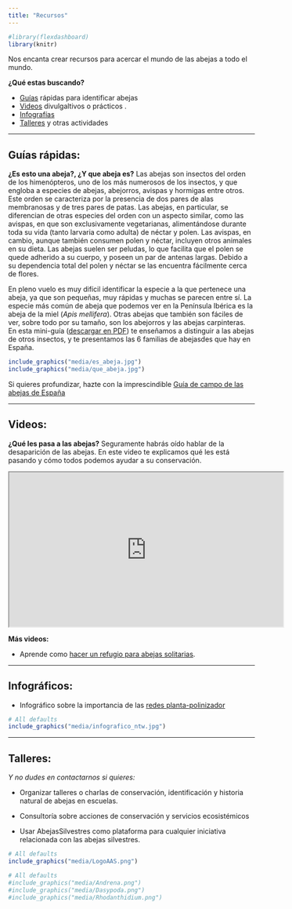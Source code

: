 ```yaml
---
title: "Recursos"
---
```


```r
#library(flexdashboard)
library(knitr)
```

Nos encanta crear recursos para acercar el mundo de las abejas a todo el mundo.  

**¿Qué estas buscando?**

- [Guías](resources.html#guias) rápidas para identificar abejas  
- [Videos](resources.html#videos) divulgaltivos o prácticos   .
- [Infografías](resources.html#infograficos)  
- [Talleres](resources.html#talleres) y otras actividades  

<a name="guias"></a>  

----------------------------------------------------------


## Guías rápidas:  

**¿Es esto una abeja?, ¿Y que abeja es?** Las abejas son insectos del orden de los himenópteros, uno de los más numerosos de los insectos, y que engloba a especies de abejas, abejorros, avispas y hormigas entre otros. Este orden se caracteriza por la presencia de dos pares de alas membranosas y de tres pares de patas. Las abejas, en particular, se diferencian de otras especies del orden con un aspecto similar, como las avispas, en que son exclusivamente vegetarianas, alimentándose durante toda su vida (tanto larvaria como adulta) de néctar y polen. Las avispas, en cambio, aunque también consumen polen y néctar, incluyen otros animales en su dieta. Las abejas suelen ser peludas, lo que facilita que el polen se quede adherido a su cuerpo, y poseen un par de antenas largas. Debido a su dependencia total del polen y néctar se las encuentra fácilmente cerca de flores.   

En pleno vuelo es muy difícil identificar la especie a la que pertenece una abeja, ya que son pequeñas, muy rápidas y muchas se parecen entre sí. La especie más común de abeja que podemos ver en la Península Ibérica es la abeja de la miel (*Apis mellifera*). Otras abejas que también son fáciles de ver, sobre todo por su tamaño, son los abejorros y las abejas carpinteras. En esta mini-guía ([descargar en PDF](/media/que_abeja.pdf)) te enseñamos a distinguir a las abejas de otros insectos, y te presentamos las 6 familias de abejasdes que hay en España.   

```r
include_graphics("media/es_abeja.jpg")
include_graphics("media/que_abeja.jpg")
```

Si quieres profundizar, hazte con la imprescindible [Guía de campo de las abejas de España](https://www.tundraediciones.es/index.php?option=com_virtuemart&view=productdetails&virtuemart_product_id=390&virtuemart_category_id=25&lang=es)

<a name="videos"></a>    

---------------------------------------------------------


## Videos:  

**¿Qué les pasa a las abejas?** Seguramente habrás oído hablar de la desaparición de las abejas. En este video te explicamos qué les está pasando y cómo todos podemos ayudar a su conservación.

<iframe width="560" height="315" src="https://www.youtube.com/embed/n5udBqq3qYg" frameborder="1" allowfullscreen></iframe>

**Más videos:**  

- Aprende como [hacer un refugio para abejas solitarias](https://www.youtube.com/watch?v=1JOVKWPSuLY).

<a name="infograficos"></a>    

---------------------------------------------------------

## Infográficos:  

- Infográfico sobre la importancia de las [redes planta-polinizador](https://ibartomeus.files.wordpress.com/2019/10/plant.pollinator.structure_for.social.media_spanish.jpg?w=584)
```r
# All defaults
include_graphics("media/infografico_ntw.jpg")
```

<a name="talleres"></a>    

---------------------------------------------------------

## Talleres:  

*Y no dudes en contactarnos si quieres:*  

- Organizar talleres o charlas de conservación, identificación y historia natural de abejas en escuelas.

- Consultoría sobre acciones de conservación y servicios ecosistémicos

- Usar AbejasSilvestres como plataforma para cualquier iniciativa relacionada con las abejas silvestres.

```r
# All defaults
include_graphics("media/LogoAAS.png")
```

```r
# All defaults
#include_graphics("media/Andrena.png")
#include_graphics("media/Dasypoda.png")
#include_graphics("media/Rhodanthidium.png")
```    